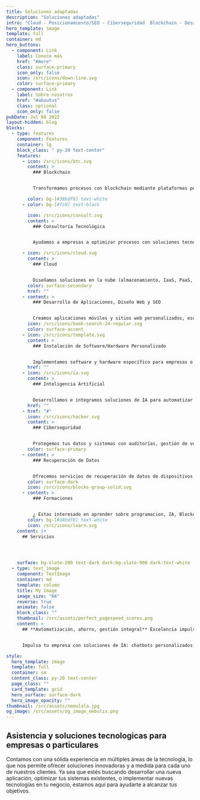```yaml
---
title: Soluciones adaptadas
description: "Soluciones adaptadas"
intro: "Cloud - Posicionamiento/SEO - Ciberseguridad  Blockchain - Desarrollo Software - IA"
hero_template: image
template: full
container: md
hero_buttons:
  - component: Link
    label: Conoce más
    href: "#more"
    class: surface-primary
    icon_only: false
    icon: /src/icons/down-line.svg
    color: surface-primary
  - component: Link
    label: Sobre nosotros
    href: "#aboutus"
    class: optional
    icon_only: false
pubDate: Jul 08 2022
layout-hidden: blog
blocks:
  - type: features
    component: Features
    container: lg
    block_class: " py-20 text-center"
    features:
      - icon: /src/icons/btc.svg
        content: >
          ### Blockchain


          Transformamos procesos con blockchain mediante plataformas personalizadas y contratos inteligentes. Brindamos soporte en inversión, integración y soluciones seguras y eficientes para empresas o particulares interesados en esta tecnología.

        color: bg-[#38bdf8] text-white
      - color: bg-[#fc0] text-black

        icon: /src/icons/consult.svg
        content: >
          ### Consultoría Tecnológica


          Ayudamos a empresas a optimizar procesos con soluciones tecnológicas a medida y a particulares con soporte en dispositivos, herramientas digitales y automatización personal. Ofrecemos asesoría para maximizar eficiencia y competitividad.

      - icon: /src/icons/cloud.svg
        content: >
          ### Cloud


          Diseñamos soluciones en la nube (almacenamiento, IaaS, PaaS, SaaS) escalables y seguras, adaptadas a las necesidades de tu empresa o proyecto personal, asegurando accesibilidad, seguridad y optimización de recursos.
        color: surface-secondary
        href: ""
      - content: >
          ### Desarrollo de Aplicaciones, Diseño Web y SEO


          Creamos aplicaciones móviles y sitios web personalizados, escalables y fáciles de usar. Nos encargamos del diseño, desarrollo y mantenimiento para asegurar proyectos funcionales, atractivos y adaptados a tus objetivos.
        icon: /src/icons/book-search-24-regular.svg
        color: surface-accent
      - icon: /src/icons/template.svg
        content: >
          ### Instalación de Software/Hardware Personalizado


          Implementamos software y hardware específico para empresas o proyectos, configurándolo según tus necesidades.
        href: ""
      - icon: /src/icons/ia.svg
        content: >
          ### Inteligencia Artificial


          Desarrollamos e integramos soluciones de IA para automatizar procesos, mejorar la toma de decisiones y optimizar operaciones. Desde chatbots y análisis predictivo hasta sistemas de aprendizaje automático, te ayudamos a aprovechar al máximo esta tecnología.
        href: ""
      - href: "#"
        icon: /src/icons/hacker.svg
        content: >
          ### Ciberseguridad


          Protegemos tus datos y sistemas con auditorías, gestión de vulnerabilidades y herramientas avanzadas. Ofrecemos formación en buenas prácticas y soluciones contra ciberamenazas para garantizar tu tranquilidad.
        color: surface-primary
      - content: >
          ### Recuperación de Datos


          Ofrecemos servicios de recuperación de datos de dispositivos dañados o con fallos, incluyendo discos duros, SSD, memorias USB y tarjetas SD.
        color: surface-dark
        icon: /src/icons/blocks-group-solid.svg
      - content: >
          ### Formaciones


          ¿ Estas interesado en aprender sobre programacion, IA, Blockchain o cualquiera de nuestros servicios o proyectos ? No solo resolveremos tus problemas, si no que te enseñaremos a resolverlos a ti tambien. 
        color: bg-[#38bdf8] text-white
        icon: /src/icons/learn.svg
    content: |+
      ## Servicios




    surface: bg-slate-200 text-dark dark:bg-slate-900 dark:text-white
  - type: text_image
    component: TextImage
    container: md
    template: column
    title: My Image
    image_size: "66"
    reverse: true
    animate: false
    block_class: ""
    thumbnail: /src/assets/perfect_pagespeed_scores.png
    content: >
      ## **Automatización, ahorro, gestión integral** Excelencia impulsada por IA


      Impulsa tu empresa con soluciones de IA: chatbots personalizados, integraciones inteligentes y automatización para optimizar procesos, mejorar la interacción y transformar la experiencia de tu negocio.

style:
  hero_template: image
  template: full
  container: sm
  content_class: py-20 text-center
  page_class: ""
  card_template: grid
  hero_surface: surface-dark
  hero_image_opacity: ""
thumbnail: /src/assets/nemulala.jpg
og_image: /src/assets/og_image_nebulix.png
---
```


## Asistencia y soluciones tecnologicas para empresas o particulares

Contamos con una sólida experiencia en múltiples áreas de la tecnología, lo que nos permite ofrecer soluciones innovadoras y a medida para cada uno de nuestros clientes. Ya sea que estés buscando desarrollar una nueva aplicación, optimizar tus sistemas existentes, o implementar nuevas tecnologías en tu negocio, estamos aquí para ayudarte a alcanzar tus objetivos. 